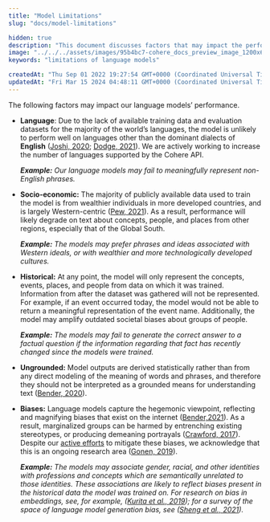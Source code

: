 ```yaml
---
title: "Model Limitations"
slug: "docs/model-limitations"

hidden: true
description: "This document discusses factors that may impact the performance of language models, including language limitations, socio-economic biases, historical data constraints, ungrounded outputs, and biases that reflect existing societal stereotypes."
image: "../../../assets/images/95b4bc7-cohere_docs_preview_image_1200x630_copy.jpg"  
keywords: "limitations of language models"

createdAt: "Thu Sep 01 2022 19:27:54 GMT+0000 (Coordinated Universal Time)"
updatedAt: "Fri Mar 15 2024 04:48:11 GMT+0000 (Coordinated Universal Time)"
---
```

The following factors may impact our language models’ performance.

- **Language**: Due to the lack of available training data and evaluation datasets for the majority of the world’s languages, the model is unlikely to perform well on languages other than the dominant dialects of **English** (<a href="https://arxiv.org/abs/2004.09095" target="_blank">Joshi, 2020</a>; <a href="https://www.cs.cmu.edu/~jessed/data_hosting/documenting_c4.pdf" target="_blank"> Dodge, 2021</a>). We are actively working to increase the number of languages supported by the Cohere API.

  _**Example:** Our language models may fail to meaningfully represent non-English phrases._

- **Socio-economic:** The majority of publicly available data used to train the model is from wealthier individuals in more developed countries, and is largely Western-centric (<a href="https://www.pewresearch.org/internet/fact-sheet/internet-broadband/" target="_blank">Pew, 2021</a>). As a result, performance will likely degrade on text about concepts, people, and places from other regions, especially that of the Global South.

  _**Example:** The models may prefer phrases and ideas associated with Western ideals, or with wealthier and more technologically developed cultures._

- **Historical:** At any point, the model will only represent the concepts, events, places, and people from data on which it was trained. Information from after the dataset was gathered will not be represented. For example, if an event occurred today, the model would not be able to return a meaningful representation of the event name. Additionally, the model may amplify outdated societal biases about groups of people.

  _**Example:** The models may fail to generate the correct answer to a factual question if the information regarding that fact has recently changed since the models were trained._

- **Ungrounded:** Model outputs are derived statistically rather than from any direct modeling of the meaning of words and phrases, and therefore they should not be interpreted as a grounded means for understanding text (<a href="https://www.aclweb.org/anthology/2020.acl-main.463.pdf" target="_blank">Bender, 2020</a>).

- **Biases:** Language models capture the hegemonic viewpoint, reflecting and magnifying biases that exist on the internet (<a href="https://dl.acm.org/doi/10.1145/3442188.3445922" target="_blank">Bender,2021</a>). As a result, marginalized groups can be harmed by entrenching existing stereotypes, or producing demeaning portrayals (<a href="https://www.youtube.com/watch?v=fMym_BKWQzk&ab_channel=TheArtificalIntelligenceChannel" target="_blank">Crawford, 2017</a>). Despite our <a href="https://arxiv.org/abs/2108.07790" target="_blank">active efforts</a> to mitigate these biases, we acknowledge that this is an ongoing research area (<a href="https://www.aclweb.org/anthology/N19-1061.pdf" target="_blank">Gonen, 2019</a>).

    _**Example:** The models may associate gender, racial, and other identities with professions and concepts which are semantically unrelated to those identities. These associations are likely to reflect biases present in the historical data the model was trained on. For research on bias in embeddings, see, for example, (<a href="https://arxiv.org/abs/1906.07337" target="_blank">Kurita et al., 2019</a>); for a survey of the space of language model generation bias, see (<a href="https://arxiv.org/abs/2105.04054" target="_blank">Sheng et al., 2021</a>)._
